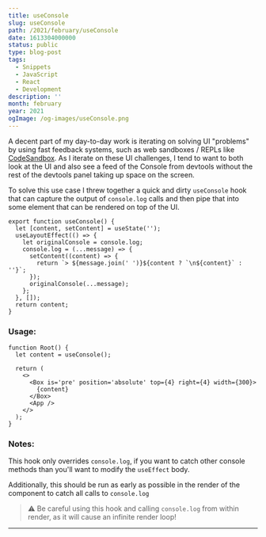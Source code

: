 ```yaml
---
title: useConsole
slug: useConsole
path: /2021/february/useConsole
date: 1613304000000
status: public
type: blog-post
tags:
  - Snippets
  - JavaScript
  - React
  - Development
description: ''
month: february
year: 2021
ogImage: /og-images/useConsole.png
---
```




A decent part of my day-to-day work is iterating on solving UI "problems" by
using <Link to="/blog/2021/november/fast-feedback-systems">fast feedback
systems</Link>, such as web sandboxes / REPLs like
[CodeSandbox](https://codesandbox.io). As I iterate on these UI challenges, I
tend to want to both look at the UI and also see a feed of the Console from
devtools without the rest of the devtools panel taking up space on the screen.

To solve this use case I threw together a quick and dirty `useConsole` hook that
can capture the output of `console.log` calls and then pipe that into some
element that can be rendered on top of the UI.

```tsx
export function useConsole() {
  let [content, setContent] = useState('');
  useLayoutEffect(() => {
    let originalConsole = console.log;
    console.log = (...message) => {
      setContent((content) => {
        return `> ${message.join(' ')}${content ? `\n${content}` : ''}`;
      });
      originalConsole(...message);
    };
  }, []);
  return content;
}
```

### Usage:

```tsx
function Root() {
  let content = useConsole();

  return (
    <>
      <Box is='pre' position='absolute' top={4} right={4} width={300}>
        {content}
      </Box>
      <App />
    </>
  );
}
```

### Notes:

This hook only overrides `console.log`, if you want to catch other console
methods than you'll want to modify the `useEffect` body.

Additionally, this should be run as early as possible in the render of the
component to catch all calls to `console.log`

> ⚠️ Be careful using this hook and calling `console.log` from within render, as
> it will cause an infinite render loop!

<Spacer />

---

<Spacer />

